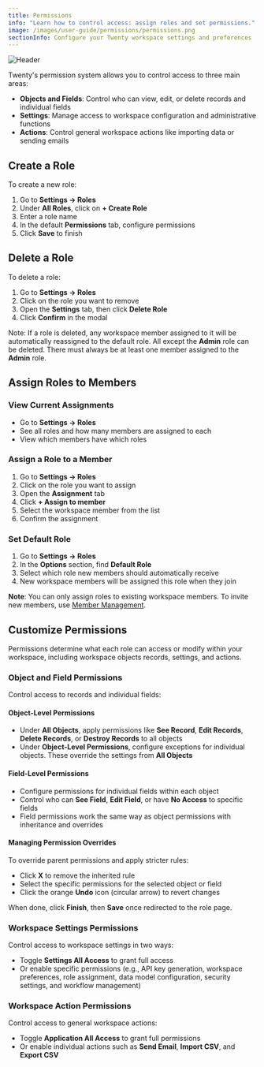 ```yaml
---
title: Permissions
info: "Learn how to control access: assign roles and set permissions."
image: /images/user-guide/permissions/permissions.png
sectionInfo: Configure your Twenty workspace settings and preferences
---
```

<Frame>
  <img src="/images/user-guide/permissions/permissions.png" alt="Header" />
</Frame>

Twenty's permission system allows you to control access to three main areas:
- **Objects and Fields**: Control who can view, edit, or delete records and individual fields
- **Settings**: Manage access to workspace configuration and administrative functions
- **Actions**: Control general workspace actions like importing data or sending emails

## Create a Role

To create a new role:

1. Go to **Settings → Roles**
2. Under **All Roles**, click on **+ Create Role**
3. Enter a role name
4. In the default **Permissions** tab, configure permissions
5. Click **Save** to finish

## Delete a Role

To delete a role:

1. Go to **Settings → Roles**
2. Click on the role you want to remove
3. Open the **Settings** tab, then click **Delete Role**
4. Click **Confirm** in the modal

Note: If a role is deleted, any workspace member assigned to it will be automatically reassigned to the default role. All except the **Admin** role can be deleted. There must always be at least one member assigned to the **Admin** role.

## Assign Roles to Members

### View Current Assignments
- Go to **Settings → Roles**
- See all roles and how many members are assigned to each
- View which members have which roles

### Assign a Role to a Member
1. Go to **Settings → Roles**
2. Click on the role you want to assign
3. Open the **Assignment** tab
4. Click **+ Assign to member**
5. Select the workspace member from the list
6. Confirm the assignment

### Set Default Role
1. Go to **Settings → Roles**
2. In the **Options** section, find **Default Role**
3. Select which role new members should automatically receive
4. New workspace members will be assigned this role when they join

**Note**: You can only assign roles to existing workspace members. To invite new members, use [Member Management](/user-guide/settings/member-management).

## Customize Permissions

Permissions determine what each role can access or modify within your workspace, including workspace objects records, settings, and actions.

### Object and Field Permissions

Control access to records and individual fields:

#### Object-Level Permissions
- Under **All Objects**, apply permissions like **See Record**, **Edit Records**, **Delete Records**, or **Destroy Records** to all objects
- Under **Object-Level Permissions**, configure exceptions for individual objects. These override the settings from **All Objects**

#### Field-Level Permissions
- Configure permissions for individual fields within each object
- Control who can **See Field**, **Edit Field**, or have **No Access** to specific fields
- Field permissions work the same way as object permissions with inheritance and overrides

#### Managing Permission Overrides
To override parent permissions and apply stricter rules:

- Click **X** to remove the inherited rule
- Select the specific permissions for the selected object or field
- Click the orange **Undo** icon (circular arrow) to revert changes

When done, click **Finish**, then **Save** once redirected to the role page.

### Workspace Settings Permissions

Control access to workspace settings in two ways:

- Toggle **Settings All Access** to grant full access 
- Or enable specific permissions (e.g., API key generation, workspace preferences, role assignment, data model configuration, security settings, and workflow management)

### Workspace Action Permissions

Control access to general workspace actions:

- Toggle **Application All Access** to grant full permissions
- Or enable individual actions such as **Send Email**, **Import CSV**, and **Export CSV**

